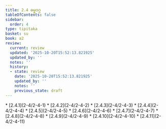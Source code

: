```yaml
---
title: 2.4 ဓမ္မဝဂ္ဂ
tableOfContents: false
sidebar:
  order: 4
type: tipitaka
basket: su
book: a2
review:
  current: review
  updated: '2025-10-20T15:52:13.821925'
  updated_by: ''
  notes: ''
  history:
  - state: review
    date: '2025-10-20T15:52:13.821925'
    updated_by: ''
    notes: ''
    previous_state: draft
---
```



<DynamicBreadcrumb />


<ReviewStatus review={frontmatter.review} showDetails={true} />

<HypothesisAnnotation frontmatter={frontmatter} />



<TableOfContents book="a2" section="2.4">
* [2.4.1](2-4/2-4-1)
* [2.4.2](2-4/2-4-2)
* [2.4.3](2-4/2-4-3)
* [2.4.4](2-4/2-4-4)
* [2.4.5](2-4/2-4-5)
* [2.4.6](2-4/2-4-6)
* [2.4.7](2-4/2-4-7)
* [2.4.8](2-4/2-4-8)
* [2.4.9](2-4/2-4-9)
* [2.4.10](2-4/2-4-10)
* [2.4.11](2-4/2-4-11)
</TableOfContents>